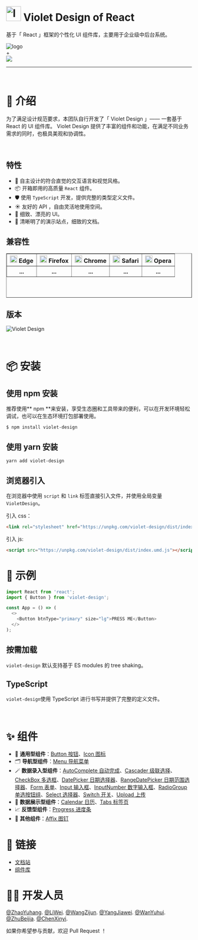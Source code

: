 
<Meta title="Violet Design/介绍" />

<style>
  {`
    .logo {
      height: 180px;
      display: flex;
    }
    .logo__and {
      line-height: 180px;
      display: inline-block;
      margin: 0 20px;
      color: #aaa;
      font-size: 30px;
    }
    .logo img {
      width: 180px;
    }

  `}
</style>

# <img src={Logo} alt="logo" width='40px'/> Violet Design of React

基于「 React 」框架的个性化 UI 组件库，主要用于企业级中后台系统。

<div className="logo" >
  <img src={Logo} alt="logo" />
  <div className="logo__and">+</div>
  <img src='https://gw.alipayobjects.com/zos/antfincdn/aPkFc8Sj7n/method-draw-image.svg' />
</div>

<hr/>
<br/>

# 💌 介绍

为了满足设计规范要求，本团队自行开发了「 Violet Design 」—— 一套基于 React 的 UI 组件库。 Violet Design 提供了丰富的组件和功能，在满足不同业务需求的同时，也极具美观和协调性。

<br/>

## 特性

- 🌈 自主设计的符合直觉的交互语言和视觉风格。
- 📦 开箱即用的高质量 `React` 组件。
- 🛡️ 使用 `TypeScript` 开发，提供完整的类型定义文件。
- ☀️ 友好的 API ，自由灵活地使用空间。
- 🎨 细致、漂亮的 UI。
- 📁 清晰明了的演示站点，细致的文档。
  <br/>

## 兼容性

<table border="1" width="800px" height="120px" align='center' >
   <tr>
      <th> <img src='https://github.com/zhubeijia/source/blob/main/srclogo/icon-edge.06c7aa18.svg?raw=true' width="20px" /> Edge  </th>
      <th> <img src='https://github.com/zhubeijia/source/blob/main/srclogo/icon-firefox.ffa00c88.svg?raw=true' width="20px" /> Firefox</th>
      <th> <img src='https://github.com/zhubeijia/source/blob/main/srclogo/icon-chrome.99f0b30c.svg?raw=true' width="20px" /> Chrome</th>
      <th> <img src='https://github.com/zhubeijia/source/blob/main/srclogo/icon-safari.1bf88a3e.svg?raw=true' width="20px" /> Safari</th>
      <th> <img src='https://github.com/zhubeijia/source/blob/main/srclogo/icon-opera.de286680.svg?raw=true' width="20px" /> Opera</th>
    </tr>
    <tr>
      <th>...</th>
      <th>...</th>
      <th>...</th>
      <th>...</th>
      <th>...</th>
    </tr>
</table>

## 版本

![Violet Design](https://img.shields.io/badge/Violet%20Design-v0.1.4-darkorchid.svg?style=flat-square)

<br/>

# 📦 安装

## 使用 npm 安装

推荐使用** npm **来安装，享受生态圈和工具带来的便利，可以在开发环境轻松调试，也可以在生态环境打包部署使用。

`$ npm install violet-design`

## 使用 yarn 安装

`yarn add violet-design`

## 浏览器引入

在浏览器中使用 `script` 和 `link` 标签直接引入文件，并使用全局变量 `VioletDesign`。

引入 css：

```html
<link rel="stylesheet" href="https://unpkg.com/violet-design/dist/index.css">
```

引入 js:

```html
<script src="https://unpkg.com/violet-design/dist/index.umd.js"></script>
```

# 🔨 示例

```js
import React from 'react';
import { Button } from 'violet-design';

const App = () => (
  <>
    <Button btnType="primary" size="lg">PRESS ME</Button>
  </>
);
```

## 按需加载

`violet-design` 默认支持基于 ES modules 的 tree shaking。

## TypeScript

`violet-design`使用 TypeScript 进行书写并提供了完整的定义文件。

<br/>

# ✨ 组件

- 🔘 **通用型组件**：[Button 按钮](?path=/docs/组件-通用-button-按钮--default)、[Icon 图标](?path=/docs/icon--a-default-icons)
- 🗂️ **导航型组件**：[Menu 导航菜单](?path=/docs/组件-导航-menu-导航菜单--horizontal-menu)
- 🪄 **数据录入型组件**：[AutoComplete 自动完成](?path=/docs/autocomplete--a-simple-complete)、[Cascader 级联选择](?path=/docs/组件-数据录入-cascader-级联选择--default)、[CheckBox 多选框](?path=/docs/组件-数据录入-checkbox-多选框--default)、[DatePicker 日期选择器](?path=/docs/datepicker--default-date-picker)、[RangeDatePicker 日期范围选择器](?path=/docs/rangedatepicker--adefault)、[Form 表单](?path=/docs/form--a-basic-form)、[Input 输入框](?path=/docs/input--a-default)、[InputNumber 数字输入框](?path=/docs/组件-数据录入-inputnumber-数字输入框--default-input-number)、[RadioGroup 单选按钮组](?path=/docs/组件-数据录入-radiogroup-单选按钮组--default-radio)、[Select 选择器](?path=/docs/select--default-select)、[Switch 开关](?path=/docs/switch--a-default)、[Upload 上传](?path=/docs/upload--simple-upload)
- 📆 **数据展示型组件**：[Calendar 日历](?path=/docs/calendar--year-view)、[Tabs 标签页](?path=/docs/tabs--a-default-tabs)
- 📈 **反馈型组件**：[Progress 进度条](?path=/docs/组件-反馈-progress-进度条--default)
- 📌 **其他组件**：[Affix 图钉](?path=/docs/组件-其他-affix-固钉--affix-button)
  <br/>

# 🔗 链接

- [文档站](https://zhaoyuuu.github.io/violet-design)
- [组件库](https://github.com/zhaoyuuu/violet-design)
  <br/>

# 🧑‍💻 开发人员

[@ZhaoYuhang](https://github.com/zhaoyuuu). [@LiWei](https://github.com/5liwei). [@WangZijun](https://github.com/violetwzj). [@YangJiawei](https://github.com/666laoyang). [@WanYuhui](https://github.com/wyuhuiNJU). [@ZhuBeijia](https://github.com/zhubeijia). [@ChenXinyi](https://github.com/quas-modo).

如果你希望参与贡献，欢迎 Pull Request ！

[def]: https://github.com/RichardLitt/standard-readme
